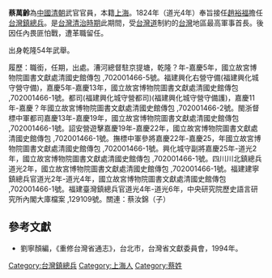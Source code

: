 '''蔡萬齡'''為[[中國|中國]][[清朝|清朝]]武官官員，本籍[[上海|上海]]。1824年（道光4年）奉旨接任[[趙裕福|趙裕福]]擔任[[台灣鎮|台灣鎮]][[總兵|總兵]]。是[[台灣清治時期|台灣清治時期]]此期間，受[[台灣道|台灣道]]制約的[[台灣|台灣]]地區最高軍事首長。後因任內畏匪怕戰，遭革職留任。

出身乾隆54年武舉。

履歷：職銜，任期，出處。漕河總督駐京提塘，乾隆？年-嘉慶5年，國立故宮博物院圖書文獻處清國史館傳包 ,702001466-5號。福建興化右營守備(福建興化城守營守備)，嘉慶5年-嘉慶13年，國立故宮博物院圖書文獻處清國史館傳包 ,702001466-1號。都司(福建興化城守營都司)(福建興化城守營守備護)，嘉慶11年-嘉慶？年國立故宮博物院圖書文獻處清國史館傳包 ,702001466-2號。閩浙督標中軍都司嘉慶13年-嘉慶19年，國立故宮博物院圖書文獻處清國史館傳包 ,702001466-1號。詔安營遊擊嘉慶19年-嘉慶22年，國立故宮博物院圖書文獻處清國史館傳包 ,702001466-1號。撫標中軍參將嘉慶22年-嘉慶25，年國立故宮博物院圖書文獻處清國史館傳包 ,702001466-1號。興化城守副將嘉慶25年-道光2年，國立故宮博物院圖書文獻處清國史館傳包 ,702001466-1號。四川川北鎮總兵道光2年，國立故宮博物院圖書文獻處清國史館傳包 ,702001466-1號。福建建寧鎮總兵官道光2年-道光4年，國立故宮博物院圖書文獻處清國史館傳包 ,702001466-1號。福建臺灣鎮總兵官道光4年-道光6年，中央研究院歷史語言研究所內閣大庫檔案 ,129109號。關連：蔡汝錦（子）

==參考文獻==
*劉寧顏編，《重修台灣省通志》，台北市，台灣省文獻委員會，1994年。

{{start box}}
{{s-before|[[趙裕福|趙裕福]]}}
{{s-title|[[台灣鎮總兵|台灣鎮總兵]]|1824年上任}}
{{s-after|[[陳化成|陳化成]]}}
{{end box}}

[[Category:台灣鎮總兵|Category:台灣鎮總兵]]
[[Category:上海人|Category:上海人]]
[[Category:蔡姓|Category:蔡姓]]